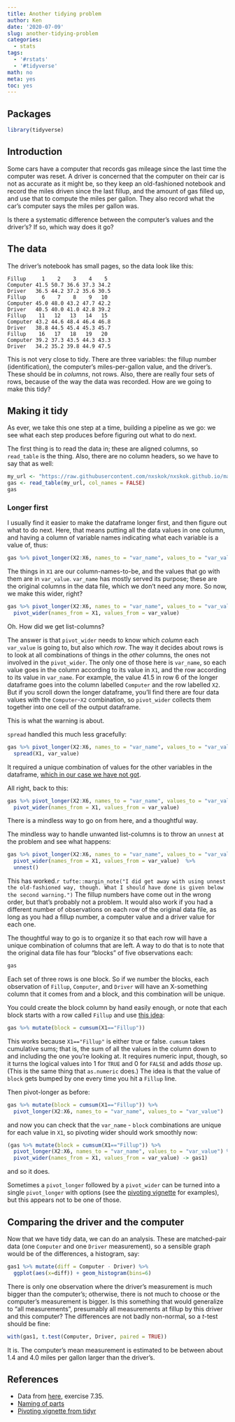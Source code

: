 ```yaml
---
title: Another tidying problem
author: Ken
date: '2020-07-09'
slug: another-tidying-problem
categories:
  - stats
tags:
  - '#rstats'
  - '#tidyverse'
math: no
meta: yes
toc: yes
---
```


## Packages

```r
library(tidyverse)
```

## Introduction

Some cars have a computer that records gas mileage since the last time the computer was reset. A driver is concerned that the computer on their car is not as accurate as it might be, so they keep an old-fashioned notebook and record the miles driven since the last fillup, and the amount of gas filled up, and use that to compute the miles per gallon. They also record what the car's computer says the miles per gallon was. 

Is there a systematic difference between the computer's values and the driver's? If so, which way does it go?

##  The data

The driver's notebook has small pages, so the data look like this:

```
Fillup     1    2    3    4    5
Computer 41.5 50.7 36.6 37.3 34.2
Driver   36.5 44.2 37.2 35.6 30.5
Fillup     6    7    8    9   10
Computer 45.0 48.0 43.2 47.7 42.2
Driver   40.5 40.0 41.0 42.8 39.2
Fillup    11   12   13   14   15
Computer 43.2 44.6 48.4 46.4 46.8
Driver   38.8 44.5 45.4 45.3 45.7
Fillup    16   17   18   19   20
Computer 39.2 37.3 43.5 44.3 43.3
Driver   34.2 35.2 39.8 44.9 47.5
```

This is not very close to tidy. There are three variables: the fillup number (identification), the computer's miles-per-gallon value, and the driver's. These should be in *columns*, not rows. Also, there are really four sets of rows, because of the way the data was recorded. How are we going to make this tidy?

## Making it tidy

As ever, we take this one step at a time, building a pipeline as we go: we see what each step produces before figuring out what to do next. 

The first thing is to read the data in; these are aligned columns, so `read_table` is the thing. Also, there are no column headers, so we have to say that as well:

```r
my_url <- "https://raw.githubusercontent.com/nxskok/nxskok.github.io/master/gas-mileage.txt"
gas <- read_table(my_url, col_names = FALSE)
gas
```

### Longer first

I usually find it easier to make the dataframe longer first, and then figure out what to do next. Here, that means putting all the data values in one column, and having a column of variable names indicating what each variable is a value of, thus:

```r
gas %>% pivot_longer(X2:X6, names_to = "var_name", values_to = "var_value")
```

The things in `X1` are our column-names-to-be, and the values that go with them are in `var_value`. `var_name` has mostly served its purpose; these are the original columns in the data file, which we don't need any more. So now, we make this wider, right?

```r
gas %>% pivot_longer(X2:X6, names_to = "var_name", values_to = "var_value") %>% 
  pivot_wider(names_from = X1, values_from = var_value)  
```

Oh. How did we get list-columns?

The answer is that `pivot_wider` needs to know which *column* each `var_value` is going to, but also which *row*. The way it decides about rows is to look at all combinations of things in the *other* columns, the ones not involved in the `pivot_wider`. The only one of those here is `var_name`, so each value goes in the column according to its value in `X1`, and the row according to its value in `var_name`. For example, the value 41.5 in row 6 of the longer dataframe goes into the column labelled `Computer` and the row labelled `X2`. But if you scroll down the longer dataframe, you'll find there are four data values with the `Computer`-`X2` combination, so `pivot_wider` collects them together into one cell of the output dataframe.

This is what the warning is about.

`spread` handled this much less gracefully:

```r
gas %>% pivot_longer(X2:X6, names_to = "var_name", values_to = "var_value") %>% 
  spread(X1, var_value)  
```

It required a unique combination of values for the other variables in the dataframe, [which in our case we have not got](http://www.solearabiantree.net/namingofparts/namingofparts.php).

All right, back to this:

```r
gas %>% pivot_longer(X2:X6, names_to = "var_name", values_to = "var_value") %>% 
  pivot_wider(names_from = X1, values_from = var_value)  
```

There is a mindless way to go on from here, and a thoughtful way.

The mindless way to handle unwanted list-columns is to throw an `unnest` at the problem and see what happens:

```r
gas %>% pivot_longer(X2:X6, names_to = "var_name", values_to = "var_value") %>% 
  pivot_wider(names_from = X1, values_from = var_value)  %>% 
  unnest()
```

This has worked.`r tufte::margin_note("I did get away with using unnest the old-fashioned way, though. What I should have done is given below the second warning.")`
The fillup numbers have come out in the wrong order, but that's probably not a problem. It would also work if you had a different number of observations on each row of  the original data file, as long as you had a fillup number, a computer value and a driver value for each one.

The thoughtful way to go is to organize it so that each row will have a unique combination of columns that are left. A way to do that is to note that the original data file has four "blocks" of five observations each:

```r
gas
```

Each set of three rows is one block. So if we number the blocks, each observation of `Fillup`, `Computer`, and `Driver` will have an X-something column that it comes from and a block, and this combination will be unique.

You could create the block column by hand easily enough, or note that each block starts with a row called `Fillup` and use [this idea](https://tidyr.tidyverse.org/articles/pivot.html#contact-list-1):

```r
gas %>% mutate(block = cumsum(X1=="Fillup"))
```

This works because `X1=="Fillup"` is either true or false. `cumsum` takes cumulative sums; that is, the sum of all the values in the column down to and including the one you're looking at. It requires numeric input, though, so it turns the logical values into 1 for `TRUE` and 0 for `FALSE` and adds *those* up. (This is the same thing that `as.numeric` does.) The idea is that the value of `block` gets bumped by one every time you hit a `Fillup` line.

Then pivot-longer as before:

```r
gas %>% mutate(block = cumsum(X1=="Fillup")) %>% 
  pivot_longer(X2:X6, names_to = "var_name", values_to = "var_value")
```

and now you can check that the `var_name` - `block` combinations are unique for each value in `X1`, so pivoting wider should work smoothly now:

```r
(gas %>% mutate(block = cumsum(X1=="Fillup")) %>% 
  pivot_longer(X2:X6, names_to = "var_name", values_to = "var_value") %>% 
  pivot_wider(names_from = X1, values_from = var_value) -> gas1)
```

and so it does.

Sometimes a `pivot_longer` followed by a `pivot_wider` can be turned into a single `pivot_longer` with options (see the [pivoting vignette](https://tidyr.tidyverse.org/articles/pivot.html) for examples), but this appears not to be one of those.

## Comparing the driver and the computer

Now that we have tidy data, we can do an analysis. These are matched-pair data (one `Computer` and one `Driver` measurement), so a sensible graph would be of the differences, a histogram, say:

```r
gas1 %>% mutate(diff = Computer - Driver) %>% 
  ggplot(aes(x=diff)) + geom_histogram(bins=6)
```
There is only one observation where the driver's measurement is much bigger than the computer's; otherwise, there is not much to choose or the computer's measurement is bigger. Is this something that would generalize to "all measurements", presumably all measurements at fillup by this driver and this computer? The differences are not badly non-normal, so a $t$-test should be fine:

```r
with(gas1, t.test(Computer, Driver, paired = TRUE))
```

It is. The computer's mean measurement is estimated to be between about 1.4 and 4.0 miles per gallon larger than the driver's.

## References

- Data from [here](https://www.amazon.com/Freeman-Introduction-Practice-Statistics-7th/dp/1429274077), exercise 7.35.
- [Naming of parts](http://www.solearabiantree.net/namingofparts/namingofparts.php)
- [Pivoting vignette from tidyr](https://tidyr.tidyverse.org/articles/pivot.html)